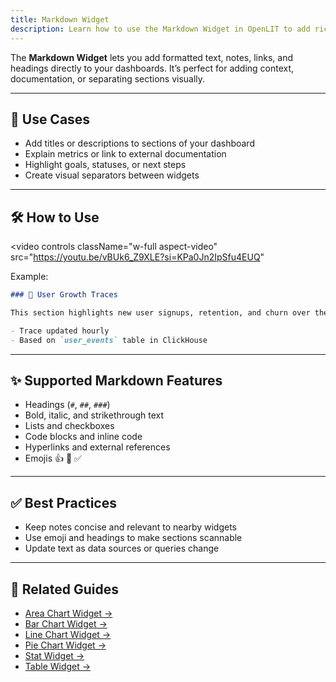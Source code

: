 ```yaml
---
title: Markdown Widget
description: Learn how to use the Markdown Widget in OpenLIT to add rich text, annotations, and links to your dashboards.
---
```


The **Markdown Widget** lets you add formatted text, notes, links, and headings directly to your dashboards. It’s perfect for adding context, documentation, or separating sections visually.

---

## 📌 Use Cases

- Add titles or descriptions to sections of your dashboard  
- Explain metrics or link to external documentation  
- Highlight goals, statuses, or next steps  
- Create visual separators between widgets  

---

## 🛠️ How to Use

<video
  controls
  className="w-full aspect-video"
  src="https://youtu.be/vBUk6_Z9XLE?si=KPa0Jn2IpSfu4EUQ"
></video>

Example:

````markdown
### 🚀 User Growth Traces

This section highlights new user signups, retention, and churn over the last 30 days.

- Trace updated hourly  
- Based on `user_events` table in ClickHouse  
`````

---

## ✨ Supported Markdown Features

* Headings (`#`, `##`, `###`)
* Bold, italic, and strikethrough text
* Lists and checkboxes
* Code blocks and inline code
* Hyperlinks and external references
* Emojis 👍 🚀 ✅

---

## ✅ Best Practices

* Keep notes concise and relevant to nearby widgets
* Use emoji and headings to make sections scannable
* Update text as data sources or queries change

---

## 🔗 Related Guides

* [Area Chart Widget →](/latest/features/dashboards/widgets/area-chart-widget)
* [Bar Chart Widget →](/latest/features/dashboards/widgets/bar-chart-widget)
* [Line Chart Widget →](/latest/features/dashboards/widgets/line-chart-widget)
* [Pie Chart Widget →](/latest/features/dashboards/widgets/pie-chart-widget)
* [Stat Widget →](/latest/features/dashboards/widgets/stat-widget)
* [Table Widget →](/latest/features/dashboards/widgets/table-widget)
